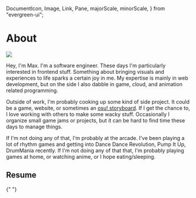   DocumentIcon,
  Image,
  Link,
  Pane,
  majorScale,
  minorScale,
} from "evergreen-ui";

# About

<Timestamp time="2024/2/3" />

<Image src="/about-max.jpg" width={256} borderRadius="100%" />
<Caption value="Me" />

Hey, I'm Max. I'm a software engineer. These days I'm particularly interested in
frontend stuff. Something about bringing visuals and experiences to life sparks
a certain joy in me. My expertise is mainly in web development, but on the side
I also dabble in game, cloud, and animation related programming.

Outside of work, I'm probably cooking up some kind of side project. It could be
a game, website, or sometimes an [osu!
storyboard](https://osu.ppy.sh/wiki/en/Storyboard). If I get the chance to, I
love working with others to make some wacky stuff. Occasionally I organize small
game jams or projects, but it can be hard to find time these days to manage
things.

If I'm not doing any of that, I'm probably at the arcade. I've been playing a
lot of rhythm games and getting into Dance Dance Revolution, Pump It Up,
DrumMania recently. If I'm not doing any of that that, I'm probably playing
games at home, or watching anime, or I hope eating/sleeping.

## Resume

<Pane display="flex" gap={minorScale(1)} alignItems="center">
  <DocumentIcon />{" "}
  <Link
    href={s3("uploads/maxrchung-resume.pdf")}
    children="maxrchung-resume.pdf"
  />
</Pane>

<div className="is-hidden-mobile">
  <Pane display="flex" flexDirection="column" gap={majorScale(3)}>
    <Pdf file={s3("uploads/maxrchung-resume.pdf")} />
    <Caption value="Holy PDF viewer 🙄" />
  </Pane>
</div>
